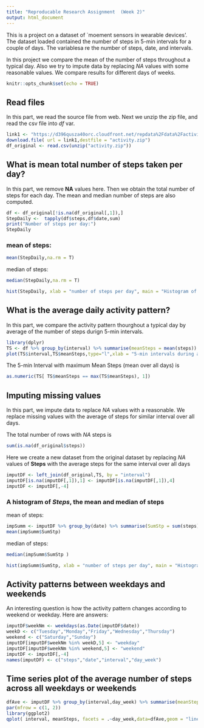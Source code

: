 ```yaml
---
title: "Reproducable Research Assignment  (Week 2)"
output: html_document
---
```


This is a project on a dataset of `moement sensors in wearable devices'. The dataset loaded contained the number of steps in 5-min intervals for a couple of days. The variablesa re the number of steps, date, and intervals. 

In this project we compare the mean of the number of steps throughout a typical day. Also we try to impute data by replacing *NA* values with some reasonable values. We compare results for different days of weeks. 

```r
knitr::opts_chunk$set(echo = TRUE) 
```

## Read files

In this part, we read the source file from web. Next we unzip the zip file, and read the csv file into *df* var. 
 

```r
link1 <- "https://d396qusza40orc.cloudfront.net/repdata%2Fdata%2Factivity.zip" 
download.file( url = link1,destfile = "activity.zip") 
df_original <- read.csv(unzip("activity.zip"))
```

## What is mean total number of steps taken per day?
 
In this part, we remove **NA** values here.  Then we obtain the total number of steps for each day. The mean and median number of steps are also computed. 

```r
df <- df_original[!is.na(df_original[,1]),]
StepDaily <-  tapply(df$steps,df$date,sum)
print("Number of steps per day:")
StepDaily
```
### mean of steps: 
```r
mean(StepDaily,na.rm = T)
```
median of steps: 
```r
median(StepDaily,na.rm = T)
```
```r
hist(StepDaily, xlab = "number of steps per day", main = "Histogram of steps per day")
```


## What is the average daily activity pattern?

In this part, we compare the activity pattern thourghout a typical day by average of the number of steps durign 5-min intervals.

```r
library(dplyr)
TS <- df %>% group_by(interval) %>% summarise(meanSteps = mean(steps))
plot(TS$interval,TS$meanSteps,type="l",xlab = "5-min intervals during a typical day", ylab = "mean of number of steps", main = "time series plot for average steps in a day")
```

The 5-min Interval with maximum Mean Steps (mean over all days) is
```r
as.numeric(TS[ TS$meanSteps == max(TS$meanSteps), 1])
```
 
## Imputing missing values
In this part, we impute data to replace *NA* values with a reasonable. We replace missing values with the average of steps for similar interval over all days. 

The total number of rows with *NA* steps is
```r
sum(is.na(df_original$steps))
```
 

Here we create a new dataset from the original dataset by replacing *NA* values of **Steps** with the average steps for the same interval over all days
```r
imputDF <- left_join(df_original,TS, by = "interval")
imputDF[is.na(imputDF[,1]),1] <- imputDF[is.na(imputDF[,1]),4]
imputDF <- imputDF[,-4]
```

### A histogram of  *Steps*,  the mean and median of steps

mean of steps:
```r
impSumm <- imputDF %>% group_by(date) %>% summarise(SumStp = sum(steps))
mean(impSumm$SumStp)
```
median of steps: 
```r
median(impSumm$SumStp )
```
```r
hist(impSumm$SumStp, xlab = "number of steps per day", main = "Histogram of steps per day (imputed data)")
```


## Activity patterns between weekdays and weekends

An interesting question is how the activity pattern changes according to weekend or weekday. Here are answers:

```r
imputDF$weekNm <- weekdays(as.Date(imputDF$date))
weekD <- c("Tuesday","Monday","Friday","Wednesday","Thursday")
weekend <- c("Saturday","Sunday")
imputDF[imputDF$weekNm %in% weekD,5] <- "weekday"
imputDF[imputDF$weekNm %in% weekend,5] <- "weekend"
imputDF <- imputDF[,-4]
names(imputDF) <- c("steps","date","interval","day_week")
```

## Time series plot of the average number of steps across all weekdays or weekends 

```r
dfAve <- imputDF %>% group_by(interval,day_week) %>% summarise(meanSteps = mean(steps))
par(mfrow = c(1, 2))
library(ggplot2) 
qplot( interval, meanSteps, facets = .~day_week,data=dfAve,geom = "line"  )
```
